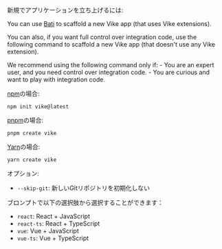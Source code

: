 新規でアプリケーションを立ち上げるには:

You can use [Bati](https://batijs.dev/) to scaffold a new Vike app (that uses <Link href="/extensions">Vike extensions</Link>).

You can also, if you want full control over integration code, use the following command to scaffold a new Vike app (that doesn't use any Vike extension).

<Warning>
We recommend using the following command only if:
 - You are an expert user, and you need control over integration code.
 - You are curious and want to play with integration code.
</Warning>

[npm](https://www.npmjs.com/)の場合:

```shell
npm init vike@latest
```

[pnpm](https://pnpm.io/)の場合:

```shell
pnpm create vike
```

[Yarn](https://yarnpkg.com/)の場合:

```shell
yarn create vike
```

オプション:

- `--skip-git`: 新しいGitリポジトリを初期化しない

ブロンプトで以下の選択肢から選択することができます：

- `react`: React + JavaScript
- `react-ts`: React + TypeScript
- `vue`: Vue + JavaScript
- `vue-ts`: Vue + TypeScript
